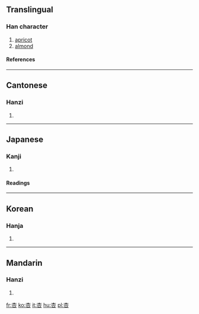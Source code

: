 ==Translingual==
===Han character===
{{Han char|rn=75|rad=木|as=03|sn=7|four=4060<sub>9</sub>|canj=木口 (DR)}}
# [[apricot]]
# [[almond]]
====References====
{{Han ref|kx=0511.140|dkj=14461|dj=0896.020|hdz=21160.040|uh=674F|ud=26447|bh=A7F6|bd=42998}}

----
==Cantonese==
===Hanzi===
{{yue-hanzi|jyut=|y=hang6}}
# {{defn|Cantonese}}

----
==Japanese==
===Kanji===
{{ja-kanji|grade=|rs=木03}}
# {{defn|Japanese}} 
====Readings====
{{ja-readings|on=[[きょう]] (kyō), [[こう]] (kō)|kun=[[あんず]] (anzu)}}

----
==Korean==
===Hanja===
{{ko-hanja|hangeul=행|eumhun=|rv=haeng|mr=haeng|y=hayng}}
# {{defn|Korean}}

----
==Mandarin==
===Hanzi===
{{cmn-hanzi|pin=[[xìng]] ([[xing4]])|wg=hsing<sup>4</sup>}}
# {{defn|Mandarin}}

[[fr:杏]]
[[ko:杏]]
[[it:杏]]
[[hu:杏]]
[[pl:杏]]
